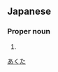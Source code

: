 ==Japanese==
{{ja-kanjitab}}

===Proper noun===
{{ja-pos|あくた|proper}}

# {{surname|lang=ja|sort=あくた}}

[[Category:Japanese surnames|あくた]]